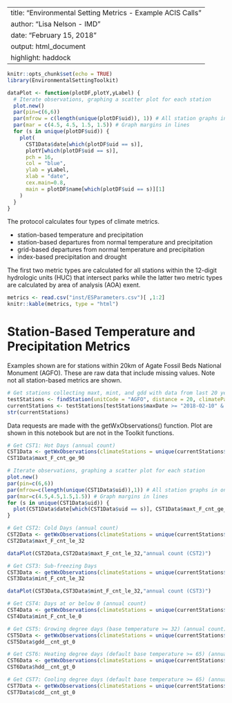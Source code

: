 
---
title: "Environmental Setting Metrics - Example ACIS Calls"
author: "Lisa Nelson - IMD"
date: "February 15, 2018"
output: html_document
highlight: haddock
---

```r
knitr::opts_chunk$set(echo = TRUE)
library(EnvironmentalSettingToolkit)
```

```r
dataPlot <- function(plotDF,plotY,yLabel) {
  # Iterate observations, graphing a scatter plot for each station
  plot.new()
  par(pin=c(6,6))
  par(mfrow = c(length(unique(plotDF$uid)), 1)) # All station graphs in one page column
  par(mar = c(4.5, 4.5, 1.5, 1.5)) # Graph margins in lines
  for (s in unique(plotDF$uid)) {
    plot(
      CST1Data$date[which(plotDF$uid == s)],
      plotY[which(plotDF$uid == s)],
      pch = 16,
      col = "blue",
      ylab = yLabel,
      xlab = "date",
      cex.main=0.8,
      main = plotDF$name[which(plotDF$uid == s)][1]
    )
  }
}
```
The protocol calculates four types of climate metrics. 

* station-based temperature and precipitation
* station-based departures from normal temperature and precipitation
* grid-based departures from normal temperature and precipitation
* index-based precipitation and drought

The first two metric types are calculated for all stations within the 12-digit hydrologic units (HUC) that intersect parks while the latter two metric types are calculated by area of analysis (AOA) exent.

```r
metrics <- read.csv("inst/ESParameters.csv")[ ,1:2]
knitr::kable(metrics, type = "html")
```

# Station-Based Temperature and Precipitation Metrics
Examples shown are for stations within 20km of Agate Fossil Beds National Monument (AGFO). These are raw data that include missing values. Note not all station-based metrics are shown.
``` r
# Get stations collecting maxt, mint, and gdd with data from last 20 years
testStations <- findStation(unitCode = "AGFO", distance = 20, climateParameters = list("maxt","mint","gdd"))
currentStations <- testStations[testStations$maxDate >= "2018-02-10" & testStations$minDate >= "1998-02-10",]
str(currentStations)

```

Data requests are made with the getWxObservations() function. Plot are shown in this notebook but are not in the Toolkit functions.

```r
# Get CST1: Hot Days (annual count)
CST1Data <- getWxObservations(climateStations = unique(currentStations$uid), climateParameters = list("maxt"), sdate="1998-02-10", duration="yly", interval = "yly", reduceCodes = "cnt_ge_90")
CST1Data$maxt_F_cnt_ge_90
```
```r
# Iterate observations, graphing a scatter plot for each station
plot.new()
par(pin=c(6,6))
par(mfrow=c(length(unique(CST1Data$uid)),1)) # All station graphs in one page column
par(mar=c(4.5,4.5,1.5,1.5)) # Graph margins in lines
for (s in unique(CST1Data$uid)) {
  plot(CST1Data$date[which(CST1Data$uid == s)], CST1Data$maxt_F_cnt_ge_90[which(CST1Data$uid == s)], pch=16, col="blue", ylab="annual count (CST1)", xlab="date", cex.main=0.8, main=CST1Data$name[which(CST1Data$uid == s)][1])
}
```

```r
# Get CST2: Cold Days (annual count)
CST2Data <- getWxObservations(climateStations = unique(currentStations$uid), climateParameters = list("maxt"), sdate="1998-02-10", duration="yly", interval = "yly", reduceCodes = "cnt_le_32")
CST2Data$maxt_F_cnt_le_32
```

```r
dataPlot(CST2Data,CST2Data$maxt_F_cnt_le_32,"annual count (CST2)")

```

```r
# Get CST3: Sub-freezing Days
CST3Data <- getWxObservations(climateStations = unique(currentStations$uid), climateParameters = list("mint"), sdate="1998-02-10", duration="yly", interval = "yly", reduceCodes = "cnt_le_32")
CST3Data$mint_F_cnt_le_32
```

```r
dataPlot(CST3Data,CST3Data$mint_F_cnt_le_32,"annual count (CST3)")

```

```r
# Get CST4: Days at or below 0 (annual count)
CST4Data <- getWxObservations(climateStations = unique(currentStations$uid), climateParameters = list("mint"), sdate="1998-02-10", duration="yly", interval = "yly", reduceCodes = "cnt_le_0")
CST4Data$mint_F_cnt_le_0
```

```r
# Get CST5: Growing degree days (base temperature >= 32) (annual count)
CST5Data <- getWxObservations(climateStations = unique(currentStations$uid), climateParameters = list("gdd"), sdate="1998-02-10", duration="yly", interval = "yly", reduceCodes = "cnt_gt_0")
CST5Data$gdd__cnt_gt_0

```

```r
# Get CST6: Heating degree days (default base temperature >= 65) (annual count)
CST6Data <- getWxObservations(climateStations = unique(currentStations$uid), climateParameters = list("hdd"), sdate="1998-02-10", duration="yly", interval = "yly", reduceCodes = "cnt_gt_0")
CST6Data$hdd__cnt_gt_0
```

```r
# Get CST7: Cooling degree days (default base temperature >= 65) (annual count)
CST7Data <- getWxObservations(climateStations = unique(currentStations$uid), climateParameters = list("cdd"), sdate="1998-02-10", duration="yly", interval = "yly", reduceCodes = "cnt_gt_0")
CST7Data$cdd__cnt_gt_0
```
